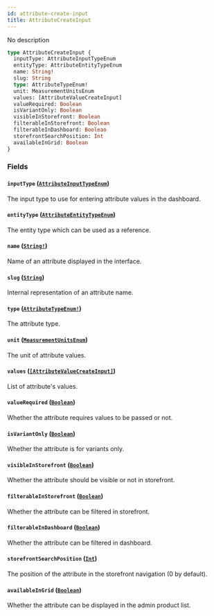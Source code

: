 ```yaml
---
id: attribute-create-input
title: AttributeCreateInput
---
```


No description

```graphql
type AttributeCreateInput {
  inputType: AttributeInputTypeEnum
  entityType: AttributeEntityTypeEnum
  name: String!
  slug: String
  type: AttributeTypeEnum!
  unit: MeasurementUnitsEnum
  values: [AttributeValueCreateInput]
  valueRequired: Boolean
  isVariantOnly: Boolean
  visibleInStorefront: Boolean
  filterableInStorefront: Boolean
  filterableInDashboard: Boolean
  storefrontSearchPosition: Int
  availableInGrid: Boolean
}
```

### Fields

#### `inputType` ([`AttributeInputTypeEnum`](/developer/api-reference/enums/attribute-input-type-enum.mdx))

The input type to use for entering attribute values in the dashboard.

#### `entityType` ([`AttributeEntityTypeEnum`](/developer/api-reference/enums/attribute-entity-type-enum.mdx))

The entity type which can be used as a reference.

#### `name` ([`String!`](/developer/api-reference/scalars/string.mdx))

Name of an attribute displayed in the interface.

#### `slug` ([`String`](/developer/api-reference/scalars/string.mdx))

Internal representation of an attribute name.

#### `type` ([`AttributeTypeEnum!`](/developer/api-reference/enums/attribute-type-enum.mdx))

The attribute type.

#### `unit` ([`MeasurementUnitsEnum`](/developer/api-reference/enums/measurement-units-enum.mdx))

The unit of attribute values.

#### `values` ([`[AttributeValueCreateInput]`](/developer/api-reference/inputs/attribute-value-create-input.mdx))

List of attribute's values.

#### `valueRequired` ([`Boolean`](/developer/api-reference/scalars/boolean.mdx))

Whether the attribute requires values to be passed or not.

#### `isVariantOnly` ([`Boolean`](/developer/api-reference/scalars/boolean.mdx))

Whether the attribute is for variants only.

#### `visibleInStorefront` ([`Boolean`](/developer/api-reference/scalars/boolean.mdx))

Whether the attribute should be visible or not in storefront.

#### `filterableInStorefront` ([`Boolean`](/developer/api-reference/scalars/boolean.mdx))

Whether the attribute can be filtered in storefront.

#### `filterableInDashboard` ([`Boolean`](/developer/api-reference/scalars/boolean.mdx))

Whether the attribute can be filtered in dashboard.

#### `storefrontSearchPosition` ([`Int`](/developer/api-reference/scalars/int.mdx))

The position of the attribute in the storefront navigation (0 by default).

#### `availableInGrid` ([`Boolean`](/developer/api-reference/scalars/boolean.mdx))

Whether the attribute can be displayed in the admin product list.
